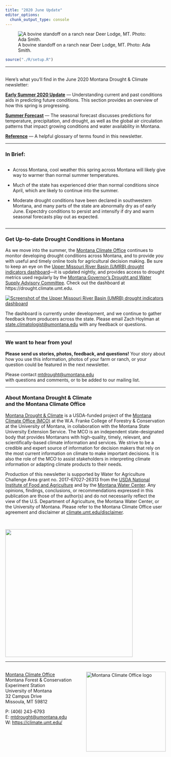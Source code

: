 ```yaml
---
title: "2020 June Update"
editor_options: 
  chunk_output_type: console
---
```


![A bovine standoff on a ranch near Deer Lodge, MT. Photo: Ada Smith.](./img/ada_smith_standoff.jpg)

```r
source("./R/setup.R")
```

---

## {-}
Here's what you'll find in the June 2020 Montana Drought & Climate newsletter:

[**Early Summer 2020 Update**](./review.html) --- Understanding current and past conditions aids in predicting future conditions. This section provides an overview of how this spring is progressing.

[**Summer Forecast**](./forecast.html) --- The seasonal forecast discusses predictions for temperature, precipitation, and drought, as well as the global air circulation patterns that impact growing conditions and water availability in Montana.

[**Reference**](./reference.html) --- A helpful glossary of terms found in this newsletter.

---

### In Brief:{-}

<div style="-webkit-columns: 2 300px;-moz-columns: 2 300px;columns: 2 300px;">
* Across Montana, cool weather this spring across Montana will likely give way to warmer than normal summer temperatures.

* Much of the state has experienced drier than normal conditions since April, which are likely to continue into the summer.

* Moderate drought conditions have been declared in southwestern Montana, and many parts of the state are abnormally dry as of early June. Expectdry conditions to persist and intensify if dry and warm seasonal forecasts play out as expected.

</div>

-----

### Get Up-to-date Drought Conditions in Montana {-}

As we move into the summer, the [Montana Climate Office](https://climate.umt.edu/) continues to monitor developing drought conditions across Montana, and to provide *you* with useful and timely online tools for agricultural decision making. Be sure to keep an eye on the [Upper Missouri River Basin (UMRB) drought indicators dashboard](https://drought.climate.umt.edu)---it is updated nightly, and provides access to drought metrics used regularly by the [Montana Governor’s Drought and Water Supply Advisory Committee](http://dnrc.mt.gov/divisions/water/drought-management/drought-committee/monitoring-sub-committee-msc). Check out the dashboard at https://drought.climate.umt.edu.

[![](./img/drought_dashboard.jpg "Screenshot of the Upper Missouri River Basin (UMRB) drought indicators dashboard")](https://drought.climate.umt.edu)

The dashboard is currently under development, and we continue to gather feedback from producers across the state. Please email Zach Hoylman at [state.climatologist@umontana.edu](mailto:state.climatologist@umontana.edu) with any feedback or questions.

-----


### We want to hear from you! {-}
**Please send us stories, photos, feedback, and questions!** Your story about how you use this information, photos of your farm or ranch, or your question could be featured in the next newsletter.

Please contact [mtdrought@umontana.edu](mailto:mtdrought@umontana.edu)<br> with questions and comments, or to be added to our mailing list.

-----

### About **Montana Drought & Climate**<br>and the **Montana Climate Office** {-}
[Montana Drought & Climate](https://climate.umt.edu/mtdrought/) is a USDA-funded project of the [Montana Climate Office (MCO)](https://climate.umt.edu/) at the W.A. Franke College of Forestry & Conservation at the University of Montana, in collaboration with the Montana State University Extension Service. The MCO is an independent state-designated body that provides Montanans with high-quality, timely, relevant, and scientifically-based climate information and services. We strive to be a credible and expert source of information for decision makers that rely on the most current information on climate to make important decisions. It is also the role of the MCO to assist stakeholders in interpreting climate information or adapting climate products to their needs.

Production of this newsletter is supported by Water for Agriculture Challenge Area grant no. 2017-67027-26313 from the [USDA National Institute of Food and Agriculture](https://nifa.usda.gov/) and by the [Montana Water Center](https://www.montanawatercenter.org/). Any opinions, findings, conclusions, or recommendations expressed in this publication are those of the author(s) and do not necessarily reflect the view of the U.S. Department of Agriculture, the Montana Water Center, or the University of Montana. Please refer to the Montana Climate Office user agreement and disclaimer at [climate.umt.edu/disclaimer](https://climate.umt.edu/disclaimer/).

<br>
<div style="text-align: left;">
![](./img/NIFA_logo.jpg){style="width:400px;"}
</div>

-----

<br>
<a href="https://climate.umt.edu/" target="_blank">
  <img src="./img/MCO_logo.svg" alt="Montana Climate Office logo" style="width:250px;float:right;">
</a>
[Montana Climate Office](https://climate.umt.edu/)<br>
Montana Forest & Conservation Experiment Station<br>
University of Montana<br>
32 Campus Drive<br>
Missoula, MT 59812<br>

P: (406) 243-6793<br>
E: [mtdrought@umontana.edu](mailto:mtdrought@umontana.edu)<br>
W: [https://climate.umt.edu/](https://climate.umt.edu/)
